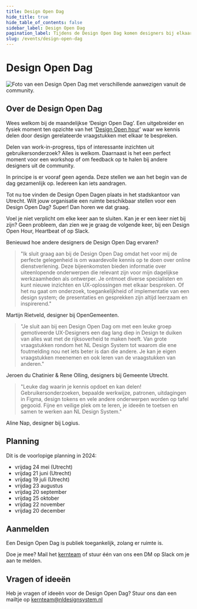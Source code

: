 ```yaml
---
title: Design Open Dag
hide_title: true
hide_table_of_contents: false
sidebar_label: Design Open Dag
pagination_label: Tijdens de Design Open Dag komen designers bij elkaar om samen te werken aan designvraagstukken.
slug: /events/design-open-dag
---
```


# Design Open Dag

![Foto van een Design Open Dag met verschillende aanwezigen vanuit de community.](https://raw.githubusercontent.com/nl-design-system/documentatie/assets/design-open-dag.jpg)

## Over de Design Open Dag

Wees welkom bij de maandelijkse ‘Design Open Dag’. Een uitgebreider en fysiek moment ten opzichte van het '[Design Open hour](design-open-hour/design-open-hour)' waar we kennis delen door design gerelateerde vraagstukken met elkaar te bespreken.

Delen van work-in-progress, tips of interessante inzichten uit gebruikersonderzoek? Alles is welkom. Daarnaast is het een perfect moment voor een workshop of om feedback op te halen bij andere designers uit de community.

In principe is er vooraf geen agenda. Deze stellen we aan het begin van de dag gezamenlijk op. Iedereen kan iets aandragen.

Tot nu toe vinden de Design Open Dagen plaats in het stadskantoor van Utrecht. Wilt jouw organisatie een ruimte beschikbaar stellen voor een Design Open Dag? Super! Dan horen we dat graag.

Voel je niet verplicht om elke keer aan te sluiten. Kan je er een keer niet bij zijn? Geen probleem, dan zien we je graag de volgende keer, bij een Design Open Hour, Heartbeat of op Slack.

Benieuwd hoe andere designers de Design Open Dag ervaren?

> "Ik sluit graag aan bij de Design Open Dag omdat het voor mij de perfecte gelegenheid is om waardevolle kennis op te doen over online dienstverlening. Deze bijeenkomsten bieden informatie over uiteenlopende onderwerpen die relevant zijn voor mijn dagelijkse werkzaamheden als ontwerper. Je ontmoet diverse specialisten en kunt nieuwe inzichten en UX-oplossingen met elkaar bespreken. Of het nu gaat om onderzoek, toegankelijkheid of implementatie van een design system; de presentaties en gesprekken zijn altijd leerzaam en inspirerend."

Martijn Rietveld, designer bij OpenGemeenten.

> "Je sluit aan bij een Design Open Dag om met een leuke groep gemotiveerde UX-Designers een dag lang diep in Design te duiken van alles wat met de rijksoverheid te maken heeft. Van grote vraagstukken rondom het NL Design System tot waarom die ene foutmelding nou net iets beter is dan die andere. Je kan je eigen vraagstukken meenemen en ook leren van de vraagstukken van anderen."

Jeroen du Chatinier & Rene Olling, designers bij Gemeente Utrecht.

> "Leuke dag waarin je kennis opdoet en kan delen! Gebruikersonderzoeken, bepaalde werkwijze, patronen, uitdagingen in Figma, design tokens en vele andere onderwerpen worden op tafel gegooid. Fijne en veilige plek om te leren, je ideeën te toetsen en samen te werken aan NL Design System."

Aline Nap, designer bij Logius.


## Planning

Dit is de voorlopige planning in 2024:

- vrijdag 24 mei (Utrecht)
- vrijdag 21 juni (Utrecht)
- vrijdag 19 juli (Utrecht)
- vrijdag 23 augustus
- vrijdag 20 september
- vrijdag 25 oktober
- vrijdag 22 november
- vrijdag 20 december

## Aanmelden

Een Design Open Dag is publiek toegankelijk, zolang er ruimte is.

Doe je mee? Mail het [kernteam](/project/kernteam) of stuur één van ons een DM op Slack om je aan te melden.

## Vragen of ideeën

Heb je vragen of ideeën voor de Design Open Dag? Stuur ons dan een mailtje op <a href="mailto:kernteam@nldesignsystem.nl">kernteam@nldesignsystem.nl</a>
